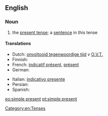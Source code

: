 ==English==

===Noun===
{{examples-right|"He likes cricket."}}
{{en-noun|head=[[simple]] [[present]]|-|s}}

# {{context|grammar|lang=en}} the [[present tense]]; a [[sentence]] in this tense

====Translations====
{{trans-top|present tense}}
* Dutch: [[onvoltooid tegenwoordige tijd]] ''v'' [[O.V.T.]]
* Finnish: {{t+|fi|preesens}}
* French: [[indicatif présent]], [[présent]]
* German: {{t+|de|Gegenwart}}
{{trans-mid}}
* Italian: [[indicativo presente]]
* Persian: {{t-|fa|حال ساده|tr=hâl-e sâde|sc=fa-Arab}}
* Spanish: {{t+|es|presente}}
{{trans-bottom}}

[[Category:en:Tenses]]

[[eo:simple present]]
[[pt:simple present]]